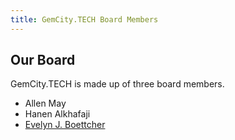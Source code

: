 ```yaml
---
title: GemCity.TECH Board Members
---
```



## Our Board

GemCity.TECH is made up of three board members.

* Allen May
* Hanen Alkhafaji
* [Evelyn J. Boettcher](https://www.evelynboettcher.com)



